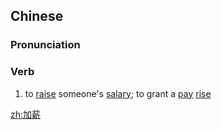 ==Chinese==
{{zh-forms}}

===Pronunciation===
{{zh-pron
|m=jiāxīn
|c=gaa1 san1
|cat=v
}}

===Verb===
{{zh-verb}}

# to [[raise]] someone's [[salary]]; to grant a [[pay]] [[rise]]

[[zh:加薪]]